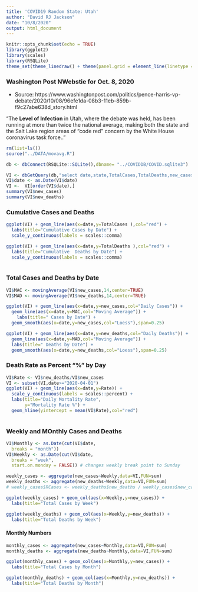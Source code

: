 ```yaml
---
title: 'COVID19 Random State: Utah'
author: "David RJ Jackson"
date: "10/8/2020"
output: html_document
---
```


```r
knitr::opts_chunk$set(echo = TRUE)
library(ggplot2)
library(scales)
library(RSQLite)
theme_set(theme_linedraw() + theme(panel.grid = element_line(linetype = 'dashed')))
```

### Washington Post NWebstie for Oct. 8,  2020
* Source: https://www.washingtonpost.com/politics/pence-harris-vp-debate/2020/10/08/96efe1da-08b3-11eb-859b-f9c27abe638d_story.html

"The **Level of Infection** in Utah, where the debate was held, has been running at more than twice the national average, making both the state and the Salt Lake region areas of “code red” concern by the White House coronavirus task force.."

```r
rm(list=ls())
source("../DATA/movavg.R")

db <- dbConnect(RSQLite::SQLite(),dbname= "../COVIDDB/COVID.sqlite3")

VI <- dbGetQuery(db,"select date,state,TotalCases,TotalDeaths,new_cases,new_deaths from  STATESDAILY where state='Utah'")
VI$date <- as.Date(VI$date)
VI <-  VI[order(VI$date),]
summary(VI$new_cases)
summary(VI$new_deaths)
```

### Cumulative Cases and Deaths

```r
ggplot(VI) + geom_line(aes(x=date,y=TotalCases ),col="red") +
  labs(title="Cumulative Cases by Date") +
  scale_y_continuous(labels = scales::comma)

ggplot(VI) + geom_line(aes(x=date,y=TotalDeaths ),col="red") +
  labs(title="Cumulative  Deaths by Date") +
  scale_y_continuous(labels = scales::comma) 
  
```

### Total Cases and Deaths by Date

```r
VI$MAC <- movingAverage(VI$new_cases,14,center=TRUE)
VI$MAD <- movingAverage(VI$new_deaths,14,center=TRUE)
```


```r
ggplot(VI) + geom_line(aes(x=date,y=new_cases,col="Daily Cases")) +
  geom_line(aes(x=date,y=MAC,col="Moving Average")) + 
    labs(title=" Cases by Date") +
  geom_smooth(aes(x=date,y=new_cases,col="Loess"),span=0.25)

ggplot(VI) + geom_line(aes(x=date,y=new_deaths,col="Daily Deaths")) +
  geom_line(aes(x=date,y=MAD,col="Moving Average")) + 
  labs(title=" Deaths by Date") +
  geom_smooth(aes(x=date,y=new_deaths,col="Loess"),span=0.25)
```

### Death Rate as Percent "%" by Day

```r
VI$Rate <- VI$new_deaths/VI$new_cases
VI <- subset(VI,date>="2020-04-01")
ggplot(VI) + geom_line(aes(x=date,y=Rate)) +
  scale_y_continuous(labels = scales::percent) +
  labs(title="Daily Mortality Rate",
       y="Mortality Rate %") +
  geom_hline(yintercept = mean(VI$Rate),col="red")
  
```

### Weekly and MOnthly Cases and Deaths

```r
VI$Monthly <- as.Date(cut(VI$date,
  breaks = "month"))
VI$Weekly <- as.Date(cut(VI$date,
  breaks = "week",
  start.on.monday = FALSE)) # changes weekly break point to Sunday

```

```r
weekly_cases <- aggregate(new_cases~Weekly,data=VI,FUN=sum)
weekly_deaths <- aggregate(new_deaths~Weekly,data=VI,FUN=sum)
# weekly_cases$RCases <- weekly_deaths$new_deaths / weekly_cases$new_cases *100
```
```r
ggplot(weekly_cases) + geom_col(aes(x=Weekly,y=new_cases)) +
  labs(title="Total Cases by Week")

ggplot(weekly_deaths) + geom_col(aes(x=Weekly,y=new_deaths)) +
  labs(title="Total Deaths by Week")
```

#### Monthly Numbers

```r
monthly_cases <- aggregate(new_cases~Monthly,data=VI,FUN=sum)
monthly_deaths <- aggregate(new_deaths~Monthly,data=VI,FUN=sum)

```
```r
ggplot(monthly_cases) + geom_col(aes(x=Monthly,y=new_cases)) +
  labs(title="Total Cases by Month")

ggplot(monthly_deaths) + geom_col(aes(x=Monthly,y=new_deaths)) +
  labs(title="Total Deaths by Month")
```
